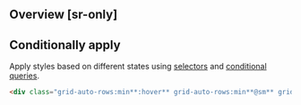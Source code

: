 ## Overview [sr-only]
<Overview/>

## Conditionally apply
Apply styles based on different states using [selectors](/guide/state-selectors) and [conditional queries](/guide/conditional-queries).
```html
<div class="grid-auto-rows:min**:hover** grid-auto-rows:min**@sm** grid-auto-rows:min**@dark** grid-auto-rows:min**@print**">…</div>
```


